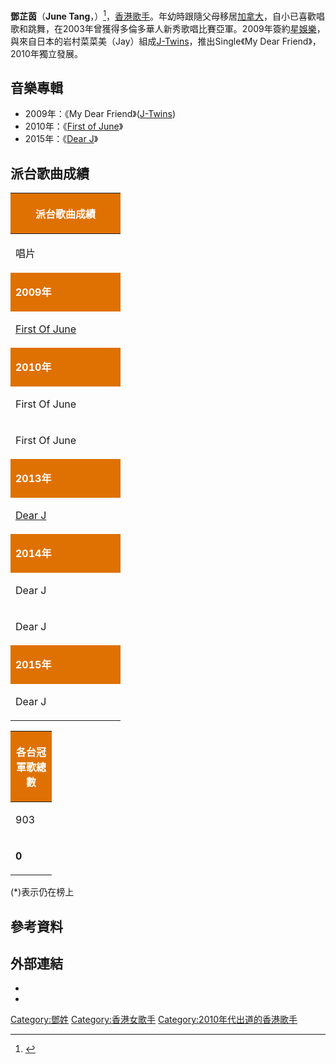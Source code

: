 {{藝人
| 姓名 = 鄧芷茵
| 類型 = 女歌手
| 圖片 = 
| 圖片簡介 = 
| 圖片尺寸 = 
| 原名 = 
| 英文名 = June Tang
| 綽號 = 
| 身高 = 
| 出生日期 = {{birth_date_and _age|1985|9|19}}
| 逝世 = 
| 出生地點 = {{HKG-GBR}}
| 國籍 = {{CAN}}
| 配偶 = {{marriage|劉柏村|2013}}
| 兒女 = 劉卓（J Lau）<br>{{birth date and age|2013|6|16}}
| 宗教信仰 = 
| 音樂類型 = [[粵語流行音樂|粵語流行]]
| 職業 = [[歌手|歌手]]
| 語言 = [[廣東話|廣東話]]、[[普通話|普通話]]、[[英文|英文]]
| 演奏樂器 = 
| 活躍年代 = 2009年至今
| 唱片公司 = [[星娛樂|星娛樂]]（2009-2012）
| 經紀公司 = [[星娛樂|星娛樂]]（2009-2012）
| 相關團體 = 
| 出道作 = 《Love Me Hate Me》
| 代表作 = 《Love Me Hate Me》、《盲點》
| 網站 = 
}}

'''鄧芷茵'''（'''June Tang'''，{{bd|1985年|9月19日}}）<ref>{{Cite web |url=http://www.yesasia.com/1023742659-0-0-0-zh_TW/info.html |title=存档副本 |accessdate=2011-06-06 |archive-date=2016-03-04 |archive-url=https://web.archive.org/web/20160304122037/http://www.yesasia.com/1023742659-0-0-0-zh_TW/info.html |dead-url=no }}</ref>，[[香港歌手|香港歌手]]。年幼時跟隨父母移居[[加拿大|加拿大]]，自小已喜歡唱歌和跳舞，在2003年曾獲得多倫多華人新秀歌唱比賽亞軍。2009年簽約[[星娛樂|星娛樂]]，與來自日本的岩村菜菜美（Jay）組成[[J-Twins|J-Twins]]，推出Single《My Dear Friend》，2010年獨立發展。

==音樂專輯==
*2009年：《My Dear Friend》([[J-Twins|J-Twins]])
*2010年：《[[First_of_June|First of June]]》
*2015年：《[[Dear_J_(EP)|Dear J]]》

==派台歌曲成績==
{| class="wikitable" cellpadding="1"
|-
! style="background:#df7102; color:white" colspan="7" | '''派台歌曲成績'''
|-
| width="160"| 唱片 || width="160"| 歌曲 || width="50"| 903 || width="50"| RTHK || width="50"| 997 || width="50"| TVB || width="180"| 備註
|-
! style="background:#df7102; color:white" colspan="7" | '''2009年'''
|-
| [[First_Of_June|First Of June]] || 瘋愛 || - || 19 || - || - || 
|-
! style="background:#df7102; color:white" colspan="7" | '''2010年'''
|-
| First Of June || Love Me Hate Me || - || 17 || 5 || 6 || 
|-
| First Of June || 盲點 || - || - || 5 || - || 
|-
! style="background:#df7102; color:white" colspan="7" | '''2013年'''
|-
| [[Dear_J_(EP)|Dear J]] || 浮生 || - || - || - || - || 舞台劇《朝》主題曲
|-
! style="background:#df7102; color:white" colspan="7" | '''2014年'''
|-
| Dear J || 聽著幸福 || - || - || 4 || - || Feat. [[吳彤_(歌手)|吳彤]]
|-
| Dear J || 副選 || - || - || - || - || 
|-
! style="background:#df7102; color:white" colspan="7" | '''2015年'''
|-
| Dear J || 配角 || - || - || - || - || 新城國語力：4
|}
{| class="wikitable" cellpadding="1"
|-
! style="background:#df7102; color:white" colspan="5" | '''各台冠軍歌總數'''
|-
| width="50"| 903 || width="50"| RTHK || width="50"| 997 || width="50"| TVB || width="160"| 備註
|-
| '''0''' || '''0''' || '''0''' || '''0''' || '''四台冠軍歌總數：0'''
|}

(*)表示仍在榜上

==參考資料==
<references/>

==外部連結==
*{{facebook|junetangfanpage}}
*{{Sinaweibo|junetang}}
{{DEFAULTSORT:tang}}
[[Category:鄧姓|Category:鄧姓]]
[[Category:香港女歌手|Category:香港女歌手]]
[[Category:2010年代出道的香港歌手|Category:2010年代出道的香港歌手]]
